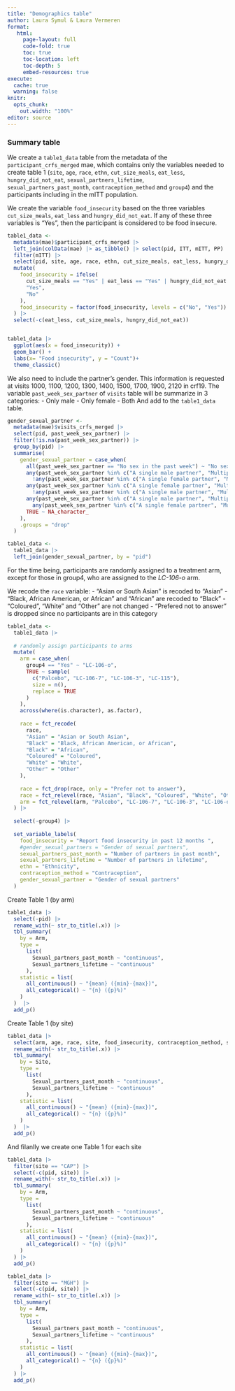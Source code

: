 ```yaml
---
title: "Demographics table"
author: Laura Symul & Laura Vermeren
format: 
   html:
     page-layout: full
     code-fold: true
     toc: true
     toc-location: left
     toc-depth: 5
     embed-resources: true
execute:
  cache: true
  warning: false
knitr:
  opts_chunk:
    out.width: "100%"
editor: source
---
```



### Summary table 

We create a `table1_data` table from the metadata of the `participant_crfs_merged` mae, which contains only the variables needed to create table 1 (`site`, `age`, `race`, `ethn`, `cut_size_meals`, `eat_less`, `hungry_did_not_eat`, `sexual_partners_lifetime`, `sexual_partners_past_month`, `contraception_method` and `group4`) and the participants including in the mITT population. 

We create the variable `food_insecurity` based on the three variables `cut_size_meals`, `eat_less` and `hungry_did_not_eat`. If any of these three variables is "Yes", then the participant is considered to be food insecure.

```r

table1_data <- 
  metadata(mae)$participant_crfs_merged |> 
  left_join(colData(mae) |> as_tibble() |> select(pid, ITT, mITT, PP) |> distinct(), by = "pid") |> 
  filter(mITT) |> 
  select(pid, site, age, race, ethn, cut_size_meals, eat_less, hungry_did_not_eat, sexual_partners_lifetime, sexual_partners_past_month, contraception_method, group4) |> 
  mutate(
    food_insecurity = ifelse(
      cut_size_meals == "Yes" | eat_less == "Yes" | hungry_did_not_eat == "Yes",
      "Yes",
      "No"
    ),
    food_insecurity = factor(food_insecurity, levels = c("No", "Yes"))
  ) |> 
  select(-c(eat_less, cut_size_meals, hungry_did_not_eat))


table1_data |> 
  ggplot(aes(x = food_insecurity)) +
  geom_bar() +
  labs(x= "Food insecurity", y = "Count")+
  theme_classic()

```

We also need to include the partner's gender. This information is requested at visits 1000, 1100, 1200, 1300, 1400, 1500, 1700, 1900, 2120 in crf19. The variable `past_week_sex_partner` of `visits` table will be summarize in 3 categories:
- Only male 
- Only female
- Both
And add to the `table1_data` table.

```r

gender_sexual_partner <- 
  metadata(mae)$visits_crfs_merged |>
  select(pid, past_week_sex_partner) |>
  filter(!is.na(past_week_sex_partner)) |>
  group_by(pid) |>
  summarise(
    gender_sexual_partner = case_when(
      all(past_week_sex_partner == "No sex in the past week") ~ "No sex",
      any(past_week_sex_partner %in% c("A single male partner", "Multiple male partners")) &
        !any(past_week_sex_partner %in% c("A single female partner", "Multiple female partners")) ~ "Only man",
      any(past_week_sex_partner %in% c("A single female partner", "Multiple female partners")) &
        !any(past_week_sex_partner %in% c("A single male partner", "Multiple male partners")) ~ "Only female",
      any(past_week_sex_partner %in% c("A single male partner", "Multiple male partners")) &
        any(past_week_sex_partner %in% c("A single female partner", "Multiple female partners")) ~ "Both",
      TRUE ~ NA_character_
    ),
    .groups = "drop"
  )

table1_data <- 
  table1_data |> 
  left_join(gender_sexual_partner, by = "pid")

```


For the time being, participants are randomly assigned to a treatment arm, except for those in group4, who are assigned to the *LC-106-o* arm.

We recode the `race` variable:
- "Asian or South Asian" is recoded to "Asian"
- "Black, African American, or African" and "African" are recoded to "Black"
- "Coloured", "White" and "Other" are not changed
- "Prefered not to answer" is dropped since no participants are in this category

```r

table1_data <-
  table1_data |>
  
  # randomly assign participants to arms
  mutate(
    arm = case_when(
      group4 == "Yes" ~ "LC-106-o",
      TRUE ~ sample(
        c("Palcebo", "LC-106-7", "LC-106-3", "LC-115"),
        size = n(),
        replace = TRUE
      )
    ),
    across(where(is.character), as.factor),
    
    race = fct_recode(
      race,
      "Asian" = "Asian or South Asian",
      "Black" = "Black, African American, or African",
      "Black" = "African",
      "Coloured" = "Coloured",
      "White" = "White",
      "Other" = "Other"
    ),
    
    race = fct_drop(race, only = "Prefer not to answer"),
    race = fct_relevel(race, "Asian", "Black", "Coloured", "White", "Other"), 
    arm = fct_relevel(arm, "Palcebo", "LC-106-7", "LC-106-3", "LC-106-o", "LC-115"),
  ) |>
  
  select(-group4) |>
  
  set_variable_labels(
    food_insecurity = "Report food insecurity in past 12 months ",
    #gender_sexual_partners = "Gender of sexual partners",
    sexual_partners_past_month = "Number of partners in past month",
    sexual_partners_lifetime = "Number of partners in lifetime",
    ethn = "Ethnicity", 
    contraception_method = "Contraception", 
    gender_sexual_partner = "Gender of sexual partners"
  )

```

Create Table 1 (by arm)

```r

table1_data |> 
  select(-pid) |>
  rename_with(~ str_to_title(.x)) |>  
  tbl_summary(
    by = Arm,
    type =
      list(
        Sexual_partners_past_month ~ "continuous",
        Sexual_partners_lifetime ~ "continuous"
      ),
    statistic = list(
      all_continuous() ~ "{mean} ({min}-{max})",
      all_categorical() ~ "{n} ({p}%)"
    )
  )  |> 
  add_p()

```


Create Table 1 (by site)

```r

table1_data |> 
  select(arm, age, race, site, food_insecurity, contraception_method, sexual_partners_past_month, sexual_partners_lifetime) |>
  rename_with(~ str_to_title(.x)) |>  
  tbl_summary(
    by = Site,
    type =
      list(
        Sexual_partners_past_month ~ "continuous",
        Sexual_partners_lifetime ~ "continuous"
      ),
    statistic = list(
      all_continuous() ~ "{mean} ({min}-{max})",
      all_categorical() ~ "{n} ({p}%)"
    )
  )  |> 
  add_p()


```

And filanlly we create one Table 1 for each site 

```r


table1_data |> 
  filter(site == "CAP") |> 
  select(-c(pid, site)) |>
  rename_with(~ str_to_title(.x)) |>  
  tbl_summary(
    by = Arm,
    type =
      list(
        Sexual_partners_past_month ~ "continuous",
        Sexual_partners_lifetime ~ "continuous"
      ),
    statistic = list(
      all_continuous() ~ "{mean} ({min}-{max})",
      all_categorical() ~ "{n} ({p}%)"
    )
  ) |> 
  add_p()

table1_data |> 
  filter(site == "MGH") |> 
  select(-c(pid, site)) |>
  rename_with(~ str_to_title(.x)) |>  
  tbl_summary(
    by = Arm,
    type =
      list(
        Sexual_partners_past_month ~ "continuous",
        Sexual_partners_lifetime ~ "continuous"
      ),
    statistic = list(
      all_continuous() ~ "{mean} ({min}-{max})",
      all_categorical() ~ "{n} ({p}%)"
    )
  ) |> 
  add_p()


```





